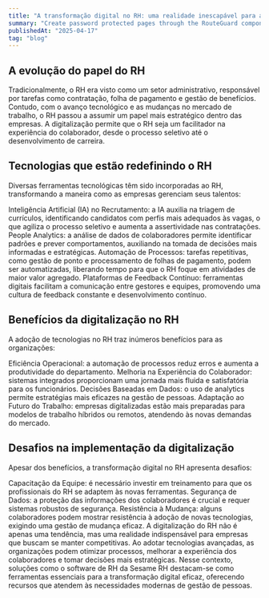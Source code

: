 ```yaml
---
title: "A transformação digital no RH: uma realidade inescapável para as empresas modernas"
summary: "Create password protected pages through the RouteGuard component."
publishedAt: "2025-04-17"
tag: "blog"
---
```


## A evolução do papel do RH
Tradicionalmente, o RH era visto como um setor administrativo, responsável por tarefas como contratação, folha de pagamento e gestão de benefícios. Contudo, com o avanço tecnológico e as mudanças no mercado de trabalho, o RH passou a assumir um papel mais estratégico dentro das empresas. A digitalização permite que o RH seja um facilitador na experiência do colaborador, desde o processo seletivo até o desenvolvimento de carreira.

## Tecnologias que estão redefinindo o RH
Diversas ferramentas tecnológicas têm sido incorporadas ao RH, transformando a maneira como as empresas gerenciam seus talentos:

Inteligência Artificial (IA) no Recrutamento: a IA auxilia na triagem de currículos, identificando candidatos com perfis mais adequados às vagas, o que agiliza o processo seletivo e aumenta a assertividade nas contratações.
People Analytics: a análise de dados de colaboradores permite identificar padrões e prever comportamentos, auxiliando na tomada de decisões mais informadas e estratégicas.
Automação de Processos: tarefas repetitivas, como gestão de ponto e processamento de folhas de pagamento, podem ser automatizadas, liberando tempo para que o RH foque em atividades de maior valor agregado.
Plataformas de Feedback Contínuo: ferramentas digitais facilitam a comunicação entre gestores e equipes, promovendo uma cultura de feedback constante e desenvolvimento contínuo.
## Benefícios da digitalização no RH
A adoção de tecnologias no RH traz inúmeros benefícios para as organizações:

Eficiência Operacional: a automação de processos reduz erros e aumenta a produtividade do departamento.
Melhoria na Experiência do Colaborador: sistemas integrados proporcionam uma jornada mais fluida e satisfatória para os funcionários.
Decisões Baseadas em Dados: o uso de analytics permite estratégias mais eficazes na gestão de pessoas.
Adaptação ao Futuro do Trabalho: empresas digitalizadas estão mais preparadas para modelos de trabalho híbridos ou remotos, atendendo às novas demandas do mercado.
## Desafios na implementação da digitalização
Apesar dos benefícios, a transformação digital no RH apresenta desafios:

Capacitação da Equipe: é necessário investir em treinamento para que os profissionais do RH se adaptem às novas ferramentas.
Segurança de Dados: a proteção das informações dos colaboradores é crucial e requer sistemas robustos de segurança.
Resistência à Mudança: alguns colaboradores podem mostrar resistência à adoção de novas tecnologias, exigindo uma gestão de mudança eficaz.
A digitalização do RH não é apenas uma tendência, mas uma realidade indispensável para empresas que buscam se manter competitivas. Ao adotar tecnologias avançadas, as organizações podem otimizar processos, melhorar a experiência dos colaboradores e tomar decisões mais estratégicas. Nesse contexto, soluções como o software de RH da Sesame RH destacam-se como ferramentas essenciais para a transformação digital eficaz, oferecendo recursos que atendem às necessidades modernas de gestão de pessoas.